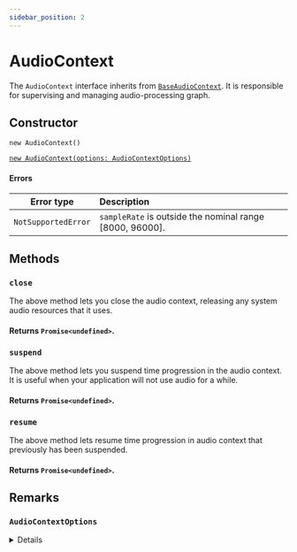 ```yaml
---
sidebar_position: 2
---
```


# AudioContext

The `AudioContext` interface inherits from [`BaseAudioContext`](/core/base-audio-context).
It is responsible for supervising and managing audio-processing graph.

## Constructor

`new AudioContext()`

[`new AudioContext(options: AudioContextOptions)`](/core/audio-context#audiocontextoptions)

#### Errors

| Error type | Description |
| :---: | :---- |
| `NotSupportedError` | `sampleRate` is outside the nominal range [8000, 96000]. |

## Methods

### `close`

The above method lets you close the audio context, releasing any system audio resources that it uses.

#### Returns `Promise<undefined>`.

### `suspend`

The above method lets you suspend time progression in the audio context.
It is useful when your application will not use audio for a while.

#### Returns `Promise<undefined>`.

### `resume`

The above method lets resume time progression in audio context that previously has been suspended.

#### Returns `Promise<undefined>`.


## Remarks

### `AudioContextOptions`

<details>

`AudioContextOptions` is a dictionary object specifies sample rate for the new context.

```jsx
interface AudioContextOptions {
  sampleRate: number;
}
```
</details>
